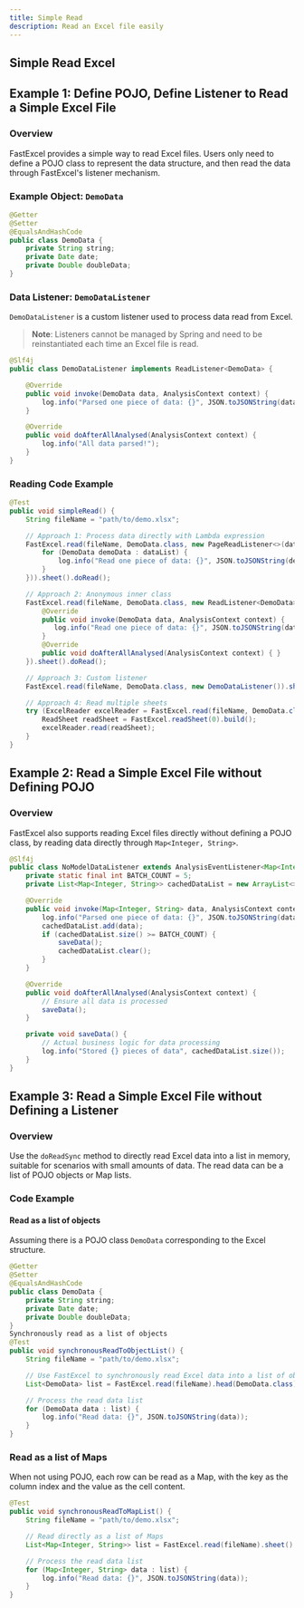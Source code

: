 ```yaml
---
title: Simple Read
description: Read an Excel file easily
---
```



## Simple Read Excel

## Example 1: Define POJO, Define Listener to Read a Simple Excel File
### Overview

FastExcel provides a simple way to read Excel files. Users only need to define a POJO class to represent the data structure, and then read the data through FastExcel's listener mechanism.

### Example Object: `DemoData`
```java
@Getter
@Setter
@EqualsAndHashCode
public class DemoData {
    private String string;
    private Date date;
    private Double doubleData;
}
```

### Data Listener: `DemoDataListener`
`DemoDataListener` is a custom listener used to process data read from Excel.
> **Note**: Listeners cannot be managed by Spring and need to be reinstantiated each time an Excel file is read.

```java
@Slf4j
public class DemoDataListener implements ReadListener<DemoData> {

    @Override
    public void invoke(DemoData data, AnalysisContext context) {
        log.info("Parsed one piece of data: {}", JSON.toJSONString(data));
    }

    @Override
    public void doAfterAllAnalysed(AnalysisContext context) {
        log.info("All data parsed!");
    }
}
```

### Reading Code Example
```java
@Test
public void simpleRead() {
    String fileName = "path/to/demo.xlsx";

    // Approach 1: Process data directly with Lambda expression
    FastExcel.read(fileName, DemoData.class, new PageReadListener<>(dataList -> {
        for (DemoData demoData : dataList) {
            log.info("Read one piece of data: {}", JSON.toJSONString(demoData));
        }
    })).sheet().doRead();

    // Approach 2: Anonymous inner class
    FastExcel.read(fileName, DemoData.class, new ReadListener<DemoData>() {
        @Override
        public void invoke(DemoData data, AnalysisContext context) {
           log.info("Read one piece of data: {}", JSON.toJSONString(data));
        }
        @Override
        public void doAfterAllAnalysed(AnalysisContext context) { }
    }).sheet().doRead();

    // Approach 3: Custom listener
    FastExcel.read(fileName, DemoData.class, new DemoDataListener()).sheet().doRead();

    // Approach 4: Read multiple sheets
    try (ExcelReader excelReader = FastExcel.read(fileName, DemoData.class, new DemoDataListener()).build()) {
        ReadSheet readSheet = FastExcel.readSheet(0).build();
        excelReader.read(readSheet);
    }
}
```

## Example 2: Read a Simple Excel File without Defining POJO

### Overview
FastExcel also supports reading Excel files directly without defining a POJO class, by reading data directly through `Map<Integer, String>`.

```java
@Slf4j
public class NoModelDataListener extends AnalysisEventListener<Map<Integer, String>> {
    private static final int BATCH_COUNT = 5;
    private List<Map<Integer, String>> cachedDataList = new ArrayList<>(BATCH_COUNT);

    @Override
    public void invoke(Map<Integer, String> data, AnalysisContext context) {
        log.info("Parsed one piece of data: {}", JSON.toJSONString(data));
        cachedDataList.add(data);
        if (cachedDataList.size() >= BATCH_COUNT) {
            saveData();
            cachedDataList.clear();
        }
    }

    @Override
    public void doAfterAllAnalysed(AnalysisContext context) {
        // Ensure all data is processed
        saveData();
    }

    private void saveData() {
        // Actual business logic for data processing
        log.info("Stored {} pieces of data", cachedDataList.size());
    }
}
```

## Example 3: Read a Simple Excel File without Defining a Listener

### Overview
Use the `doReadSync` method to directly read Excel data into a list in memory, suitable for scenarios with small amounts of data. The read data can be a list of POJO objects or Map lists.

### Code Example
#### Read as a list of objects

Assuming there is a POJO class `DemoData` corresponding to the Excel structure.

```java
@Getter
@Setter
@EqualsAndHashCode
public class DemoData {
    private String string;
    private Date date;
    private Double doubleData;
}
Synchronously read as a list of objects
@Test
public void synchronousReadToObjectList() {
    String fileName = "path/to/demo.xlsx";

    // Use FastExcel to synchronously read Excel data into a list of objects
    List<DemoData> list = FastExcel.read(fileName).head(DemoData.class).sheet().doReadSync();

    // Process the read data list
    for (DemoData data : list) {
        log.info("Read data: {}", JSON.toJSONString(data));
    }
}
```

### Read as a list of Maps
When not using POJO, each row can be read as a Map, with the key as the column index and the value as the cell content.

```java
@Test
public void synchronousReadToMapList() {
    String fileName = "path/to/demo.xlsx";

    // Read directly as a list of Maps
    List<Map<Integer, String>> list = FastExcel.read(fileName).sheet().doReadSync();

    // Process the read data list
    for (Map<Integer, String> data : list) {
        log.info("Read data: {}", JSON.toJSONString(data));
    }
}
```